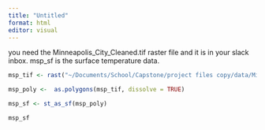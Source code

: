 ```yaml
---
title: "Untitled"
format: html
editor: visual
---
```


you need the Minneapolis_City_Cleaned.tif raster file and it is in your slack inbox. msp_sf is the surface temperature data.

```r
msp_tif <- rast("~/Documents/School/Capstone/project files copy/data/Minneapolis_City_Cleaned.tif")

msp_poly <-  as.polygons(msp_tif, dissolve = TRUE)

msp_sf <- st_as_sf(msp_poly)

msp_sf
```
